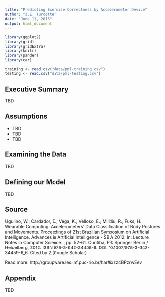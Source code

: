 ```yaml
---
title: "Predicting Exercise Correctness by Accelerometer Device"
author: "J.E. Turcotte"
date: "June 11, 2016"
output: html_document
---
```


```r
library(ggplot2)
library(grid)
library(gridExtra)
library(knitr)
library(pander)
library(car)
```
```r
training <- read.csv("data/pml-training.csv")
testing <- read.csv("data/pml-testing.csv")
```

## Executive Summary

TBD

## Assumptions

* TBD
* TBD
* TBD

## Examining the Data

TBD

## Defining our Model

TBD

## Source

Ugulino, W.; Cardador, D.; Vega, K.; Velloso, E.; Milidiu, R.; Fuks, H. Wearable Computing: Accelerometers' Data Classification of Body Postures and Movements. Proceedings of 21st Brazilian Symposium on Artificial Intelligence. Advances in Artificial Intelligence - SBIA 2012. In: Lecture Notes in Computer Science. , pp. 52-61. Curitiba, PR: Springer Berlin / Heidelberg, 2012. ISBN 978-3-642-34458-9. DOI: 10.1007/978-3-642-34459-6_6. 
Cited by 2 (Google Scholar)

Read more: http://groupware.les.inf.puc-rio.br/har#ixzz4BPzrwEev

## Appendix

TBD

